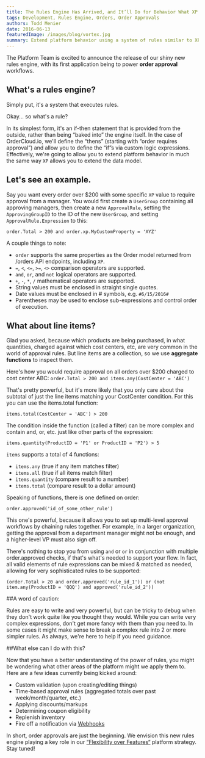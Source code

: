 ```yaml
---
title: The Rules Engine Has Arrived, and It’ll Do for Behavior What XP Did for Data
tags: Development, Rules Engine, Orders, Order Approvals
authors: Todd Menier
date: 2016-06-13
featuredImage: /images/blog/vortex.jpg
summary: Extend platform behavior using a system of rules similar to XP allowing you to extend the data model.
---
```


The Platform Team is excited to announce the release of our shiny new rules engine, with its first application being to power **order approval** workflows.

## What's a rules engine?

Simply put, it's a system that executes rules.

Okay... so what's a rule?

In its simplest form, it's an if-then statement that is provided from the outside, rather than being “baked into” the engine itself. In the case of OrderCloud.io, we'll define the “thens” (starting with “order requires approval”) and allow you to define the “if”s via custom logic expressions. Effectively, we're going to allow you to extend platform behavior in much the same way `XP` allows you to extend the data model.

## Let's see an example.

Say you want every order over \$200 with some specific `XP` value to require approval from a manager. You would first create a `UserGroup` containing all approving managers, then create a new `ApprovalRule`, setting the `ApprovingGroupID` to the ID of the new `UserGroup`, and setting `ApprovalRule.Expression` to this:

`order.Total > 200 and order.xp.MyCustomProperty = 'XYZ'`

A couple things to note:

- `order` supports the same properties as the Order model returned from /orders API endpoints, including `XP`.
- `=`, `<`, `<=`, `>=`, `<>` comparison operators are supported.
- `and`, `or`, and `not` logical operators are supported.
- `+`, `-`, `*`, `/` mathematical operators are supported.
- String values must be enclosed in straight single quotes.
- Date values must be enclosed in # symbols, e.g. `#6/15/2016#`
- Parentheses may be used to enclose sub-expressions and control order of execution.

## What about line items?

Glad you asked, because which products are being purchased, in what quantities, charged against which cost centers, etc, are very common in the world of approval rules. But line items are a collection, so we use **aggregate functions** to inspect them.

Here's how you would require approval on all orders over \$200 charged to cost center ABC:
`order.Total > 200 and items.any(CostCenter = 'ABC')`

That's pretty powerful, but it's more likely that you only care about the subtotal of just the line items matching your CostCenter condition.
For this you can use the items.total function:

`items.total(CostCenter = 'ABC') > 200`

The condition inside the function (called a filter) can be more complex and contain and, or, etc. just like other parts of the expression:

`items.quantity(ProductID = 'P1' or ProductID = 'P2') > 5`

`items` supports a total of 4 functions:

- `items.any` (true if any item matches filter)
- `items.all` (true if all items match filter)
- `items.quantity` (compare result to a number)
- `items.total` (compare result to a dollar amount)

Speaking of functions, there is one defined on order:

`order.approved('id_of_some_other_rule')`

This one's powerful, because it allows you to set up multi-level approval workflows by chaining rules together. For example, in a larger organization, getting the approval from a department manager might not be enough, and a higher-level VP must also sign off.

There's nothing to stop you from using `and` or `or` in conjunction with multiple order.approved checks, if that's what's needed to support your flow. In fact, all valid elements of rule expressions can be mixed & matched as needed, allowing for very sophisticated rules to be supported:

`(order.Total > 20 and order.approved('rule_id_1')) or (not item.any(ProductID = 'QQQ') and approved('rule_id_2'))`

##A word of caution:

Rules are easy to write and very powerful, but can be tricky to debug when they don't work quite like you thought they would. While you can write very complex expressions, don't get more fancy with them than you need to. In some cases it might make sense to break a complex rule into 2 or more simpler rules. As always, we're here to help if you need guidance.

##What else can I do with this?

Now that you have a better understanding of the power of rules, you might be wondering what other areas of the platform might we apply them to. Here are a few ideas currently being kicked around:

- Custom validation (upon creating/editing things)
- Time-based approval rules (aggregated totals over past week/month/quarter, etc.)
- Applying discounts/markups
- Determining coupon eligibility
- Replenish inventory
- Fire off a notification via [Webhooks](https://documentation.ordercloud.io/integration-services/overview/your-first-webhook)

In short, order approvals are just the beginning. We envision this new rules engine playing a key role in our [“Flexibility over Features“]({filename}flexibility-over-features.md) platform strategy. Stay tuned!
